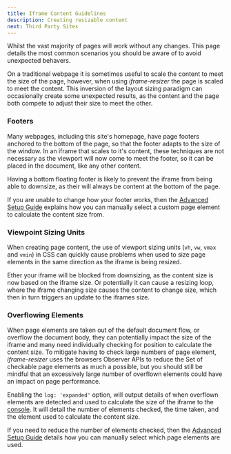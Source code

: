 ```yaml
---
title: Iframe Content Guidelines
description: Creating resizable content
next: Third Party Sites
---
```



Whilst the vast majority of pages will work without any changes. This page details the most 
common scenarios you should be aware of to avoid unexpected behavers.  

On a traditional webpage it is sometimes useful to scale the content to meet
the size of the page, however, when using _iframe-resizer_ the page is scaled to meet
the content. This inversion of the layout sizing paradigm can occasionally create some
unexpected results, as the content and the page both compete to adjust their size to 
meet the other.

### Footers

Many webpages, including this site's homepage, have page footers anchored to the bottom of 
the page, so that the footer adapts to the size of the window. In an iframe that scales to
it's content, these techniques are not necessary as the viewport will now come to meet the 
footer, so it can be placed in the document, like any other content.

Having a bottom floating footer is likely to prevent the iframe from being able to downsize,
as their will always be content at the bottom of the page.

If you are unable to change how your footer works, then the [Advanced Setup Guide](/setup/advanced)
explains how you can manually select a custom page element to calculate the content size from.

### Viewpoint Sizing Units

When creating page content, the use of viewport sizing units (`vh`, `vw`, `vmax` and `vmin`)
in CSS can quickly cause problems when used to size page elements in the same direction as 
the iframe is being resized. 

Ether your iframe will 
be blocked from downsizing, as the content size is now based on the iframe size. Or potentially 
it can cause a resizing loop, where the iframe changing size causes the content to change size,
which then in turn triggers an update to the iframes size.

### Overflowing Elements

When page elements are taken out of the default document flow, or overflow the document body,
they can potentially impact the size of the iframe and many need individually checking for
position to calculate the content size. To mitigate having to check large numbers of page
element, _iframe-resizer_ uses the browsers Observer APIs to reduce the <span class="fig">Set</span>
of checkable page elements as much a possible, but you should still be mindful that an 
excessively large number of overflown elements could have an impact on page performance.

Enabling the `log: 'expanded'` option, will output details of when overflown elements are detected
and used to calculate the size of the iframe to the [console](https://developers.google.com/chrome-developer-tools/docs/console#opening_the_console). 
It will detail the number of elements checked, the time taken, and the element used to
calculate the content size.

If you need to reduce the number of elements checked, then the [Advanced Setup Guide](/setup/advanced)
details how you can manually select which page elements are used.


<FeedbackComponent />
